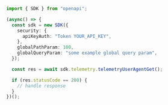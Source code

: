 ```typescript showLineNumbers copy filename="Telemetry User Agent Get usage example"
import { SDK } from "openapi";

(async() => {
  const sdk = new SDK({
    security: {
      apiKeyAuth: "Token YOUR_API_KEY",
    },
    globalPathParam: 100,
    globalQueryParam: "some example global query param",
  });

  const res = await sdk.telemetry.telemetryUserAgentGet();

  if (res.statusCode == 200) {
    // handle response
  }
})();
```
